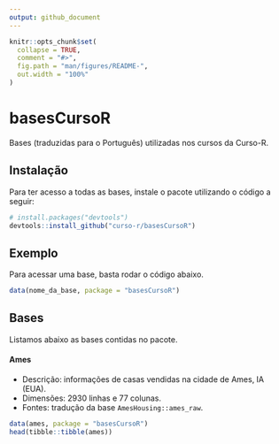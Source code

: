 ```yaml
---
output: github_document
---
```


<!-- README.md is generated from README.Rmd. Please edit that file -->

```r
knitr::opts_chunk$set(
  collapse = TRUE,
  comment = "#>",
  fig.path = "man/figures/README-",
  out.width = "100%"
)
```

# basesCursoR

Bases (traduzidas para o Português) utilizadas nos cursos da Curso-R.

## Instalação

Para ter acesso a todas as bases, instale o pacote utilizando o código a seguir:

``` r
# install.packages("devtools")
devtools::install_github("curso-r/basesCursoR")
```
## Exemplo

Para acessar uma base, basta rodar o código abaixo.

```r
data(nome_da_base, package = "basesCursoR")
```

## Bases

Listamos abaixo as bases contidas no pacote.

#### Ames

- Descrição: informações de casas vendidas na cidade de Ames, IA (EUA).
- Dimensões: 2930 linhas e 77 colunas.
- Fontes: tradução da base `AmesHousing::ames_raw`.

```r
data(ames, package = "basesCursoR")
head(tibble::tibble(ames))
```
